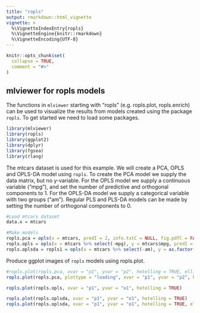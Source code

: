 ```yaml
---
title: "ropls"
output: rmarkdown::html_vignette
vignette: >
  %\VignetteIndexEntry{ropls}
  %\VignetteEngine{knitr::rmarkdown}
  %\VignetteEncoding{UTF-8}
---
```


```r
knitr::opts_chunk$set(
  collapse = TRUE,
  comment = "#>"
)
```

## mlviewer for ropls models
The functions in `mlviewer` starting with "ropls" (e.g. ropls.plot, ropls.enrich) can be used to visualize the results from models created using the package `ropls`. To get started we need to load some packages.

```r
library(mlviewer)
library(ropls)
library(ggplot2)
library(dplyr)
library(fgsea)
library(rlang)
```

The mtcars dataset is used for this example. We will create a PCA, OPLS and OPLS-DA model using `ropls`. 
To create the PCA model we supply the data matrix, but no y-variable. For the OPLS model we supply a continuous variable ("mpg"), and set the number of predictive and orthogonal components to 1. For the OPLS-DA model we supply a categorical variable with two groups ("am"). Regular PLS and PLS-DA models can be made by setting the number of orthogonal components to 0.

```r
#Load mtcars dataset
data.x = mtcars

#Make models
ropls.pca = opls(x = mtcars, predI = 2, info.txtC = NULL, fig.pdfC = FALSE)
ropls.opls = opls(x = mtcars %>% select(-mpg), y = mtcars$mpg, predI = 1, orthoI = 1, info.txtC = NULL, fig.pdfC = FALSE)
ropls.oplsda = ropls1 = opls(x = mtcars %>% select(-am), y = as.factor(mtcars$am), predI = 1, orthoI = 1, info.txtC = NULL, fig.pdfC = FALSE)
```

Produce ggplot images of `ropls` models using ropls.plot.

```r

#ropls.plot(ropls.pca, xvar = "p1", yvar = "p2", hotelling = TRUE, ellipse = FALSE)
ropls.plot(ropls.pca, plottype = "loading", xvar = "p1", yvar = "p2", hotelling = TRUE, ellipse = FALSE)

ropls.plot(ropls.opls, xvar = "p1", yvar = "o1", hotelling = TRUE)

ropls.plot(ropls.oplsda, xvar = "p1", yvar = "o1", hotelling = TRUE)
ropls.plot(ropls.oplsda, xvar = "p1", yvar = "o1", hotelling = TRUE, ellipse = TRUE) + coord_fixed(ratio = 0.5)
```

